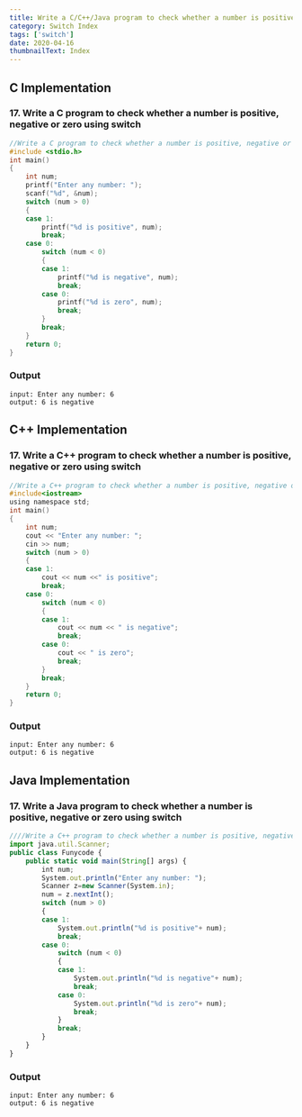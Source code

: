 ```yaml
---
title: Write a C/C++/Java program to check whether a number is positive, negative or zero using switch
category: Switch Index
tags: ['switch']
date: 2020-04-16
thumbnailText: Index
---
```


## C Implementation
### 17. Write a C program to check whether a number is positive, negative or zero using switch
```c
//Write a C program to check whether a number is positive, negative or zero using switch
#include <stdio.h>
int main()
{
    int num;
    printf("Enter any number: ");
    scanf("%d", &num);
    switch (num > 0)
    {
    case 1:
        printf("%d is positive", num);
        break;
    case 0:
        switch (num < 0)
        {
        case 1:
            printf("%d is negative", num);
            break;
        case 0:
            printf("%d is zero", num);
            break;
        }
        break;
    }
    return 0;
}
```
### Output
```
input: Enter any number: 6
output: 6 is negative
```

## C++ Implementation
### 17. Write a C++ program to check whether a number is positive, negative or zero using switch
```c
//Write a C++ program to check whether a number is positive, negative or zero using switch
#include<iostream>
using namespace std;
int main()
{
    int num;
    cout << "Enter any number: ";
    cin >> num;
    switch (num > 0)
    {
    case 1:
        cout << num <<" is positive";
        break;
    case 0:
        switch (num < 0)
        {
        case 1:
            cout << num << " is negative";
            break;
        case 0:
            cout << " is zero";
            break;
        }
        break;
    }
    return 0;
}
```
### Output
```
input: Enter any number: 6
output: 6 is negative
```

## Java Implementation
### 17. Write a Java program to check whether a number is positive, negative or zero using switch
```js
////Write a C++ program to check whether a number is positive, negative or zero using switch
import java.util.Scanner;
public class Funycode {
    public static void main(String[] args) {
        int num;
        System.out.println("Enter any number: ");
        Scanner z=new Scanner(System.in);
        num = z.nextInt();
        switch (num > 0)
        {
        case 1:
            System.out.println("%d is positive"+ num);
            break;
        case 0:
            switch (num < 0)
            {
            case 1:
                System.out.println("%d is negative"+ num);
                break;
            case 0:
                System.out.println("%d is zero"+ num);
                break;
            }
            break;
        }
    }
}
```
### Output
```
input: Enter any number: 6
output: 6 is negative
```
